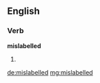 ==English==

===Verb===
'''mislabelled'''

# {{past of|[[mislabel]]}}

[[de:mislabelled]]
[[mg:mislabelled]]